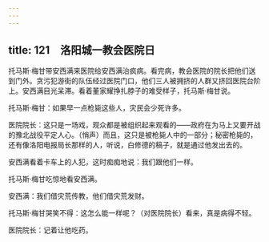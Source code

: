```yaml
---
---
---
```

title: 121　洛阳城一教会医院日
---




托马斯·梅甘带安西满来医院给安西满治疯病。看完病，教会医院的院长把他们送到门外。贪污犯游街的队伍经过医院门口，他们三人被拥挤的人群又挤回医院台阶上。安西满目光呆滞。看着董家耀挣扎脖子的难受样子，托马斯·梅甘说。

托马斯·梅甘：如果早一点枪毙这些人，灾民会少死许多。

医院院长：这只是一场戏，观众都是被组织起来观看的——政府在为马上又要开战的豫北战役平定人心。（悄声）而且，这只是被枪毙人中的一部分；秘密枪毙的，还有像洛阳电报局长那样的人，听说，白修德的稿子，就是通过他发出去的。

安西满看着卡车上的人犯，这时痴痴地说：我们跟他们一样。

托马斯·梅甘吃惊地看安西满。

安西满：我们借灾荒传教，他们借灾荒发财。

托马斯·梅甘哭笑不得：这怎么能一样呢？（对医院院长）看来，真是病得不轻。

医院院长：记着让他吃药。